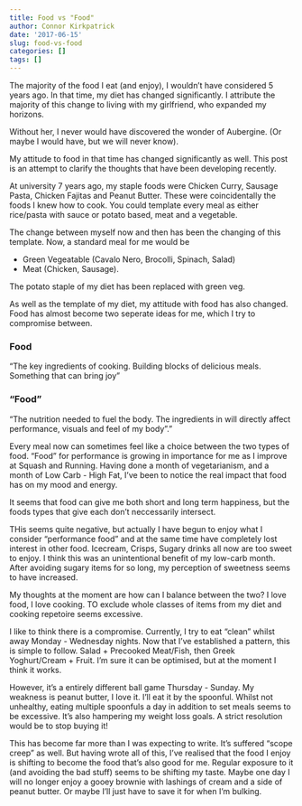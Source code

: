 ```yaml
---
title: Food vs "Food"
author: Connor Kirkpatrick
date: '2017-06-15'
slug: food-vs-food
categories: []
tags: []
---
```



The majority of the food I eat (and enjoy), I wouldn't have considered 5 years ago. In that time, my diet has changed significantly. I attribute the majority of this change to living with my girlfriend, who expanded my horizons. 

Without her, I never would have discovered the wonder of Aubergine. (Or maybe I would have, but we will never know).

My attitude to food in that time has changed significantly as well. This post is an attempt to clarify the thoughts that have been developing recently.

At university 7 years ago, my staple foods were Chicken Curry, Sausage Pasta, Chicken Fajitas and Peanut Butter. These were coincidentally the foods I knew how to cook. You could template every meal as either rice/pasta with sauce or potato based, meat and a vegetable.

The change between myself now and then has been the changing of this template. Now, a standard meal for me would be

* Green Vegeatable (Cavalo Nero, Brocolli, Spinach, Salad)
* Meat (Chicken, Sausage).

The potato staple of my diet has been replaced with green veg. 

As well as the template of my diet, my attitude with food has also changed. Food has almost become two seperate ideas for me, which I try to compromise between.

### Food

"The key ingredients of cooking. Building blocks of delicious meals. Something that can bring joy"

### "Food"

"The nutrition needed to fuel the body. The ingredients in will directly affect performance, visuals and feel of my body"."

Every meal now can sometimes feel like a choice between the two types of food. "Food" for performance is growing in importance for me as I improve at Squash and Running. Having done a month of vegetarianism, and a month of Low Carb - High Fat, I've been to notice the real impact that food has on my mood and energy. 

It seems that food can give me both short and long term happiness, but the foods types that give each don't neccessarily intersect.

THis seems quite negative, but actually I have begun to enjoy what I consider "performance food" and at the same time have completely lost interest in other food. Icecream, Crisps, Sugary drinks all now are too sweet to enjoy. I think this was an unintentional benefit of my low-carb month. After avoiding sugary items for so long, my perception of sweetness seems to have increased.

My thoughts at the moment are how can I balance between the two? I love food, I love cooking. TO exclude whole classes of items from my diet and cooking repetoire seems excessive.

I like to think there is a compromise. Currently, I try to eat "clean" whilst away Monday - Wednesday nights. Now that I've established a pattern, this is simple to follow. Salad + Precooked Meat/Fish, then Greek Yoghurt/Cream + Fruit. I'm sure it can be optimised, but at the moment I think it works.

However, it's a entirely different ball game Thursday - Sunday. My weakness is peanut butter, I love it. I'll eat it by the spoonful. Whilst not unhealthy, eating multiple spoonfuls a day in addition to set meals seems to be excessive. It's also hampering my weight loss goals. A strict resolution would be to stop buying it!


This has become far more than I was expecting to write. It's suffered "scope creep" as well. But having wrote all of this, I've realised that the food I enjoy is shifting to become the food that's also good for me. Regular exposure to it (and avoiding the bad stuff) seems to be shifting my taste. Maybe one day I will no longer enjoy a gooey brownie with lashings of cream and a side of peanut butter. Or maybe I'll just have to save it for when I'm bulking.

